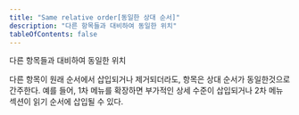 ```yaml
---
title: "Same relative order[동일한 상대 순서]"
description: "다른 항목들과 대비하여 동일한 위치"
tableOfContents: false
---
```



다른 항목들과 대비하여 동일한 위치

<Aside title="참고">
다른 항목이 원래 순서에서 삽입되거나 제거되더라도, 항목은 상대 순서가 동일한것으로 간주한다. 예를 들어, 1차 메뉴를 확장하면 부가적인 상세 수준이 삽입되거나 2차 메뉴 섹션이 읽기 순서에 삽입될 수 있다.
</Aside>

